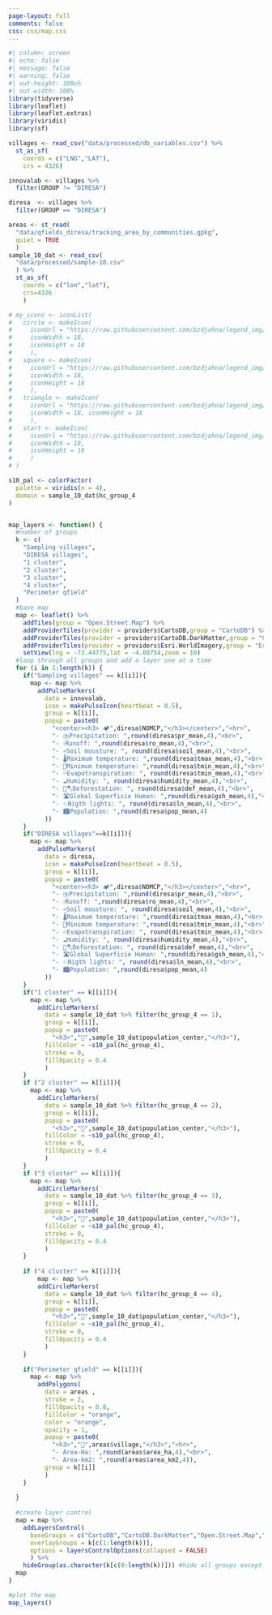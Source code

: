 ```yaml
---
page-layout: full
comments: false
css: css/map.css
---
```


```r
#| column: screen
#| echo: false
#| message: false
#| warning: false
#| out-height: 100vh
#| out-width: 100%
library(tidyverse)
library(leaflet)
library(leaflet.extras)
library(viridis)
library(sf)

villages <- read_csv("data/processed/db_variables.csv") %>% 
  st_as_sf(
    coords = c("LNG","LAT"),
    crs = 4326)

innovalab <- villages %>% 
  filter(GROUP != "DIRESA")

diresa  <- villages %>% 
  filter(GROUP == "DIRESA")

areas <- st_read(
  "data/qfields_diresa/tracking_area_by_communities.gpkg",
  quiet = TRUE
  )
sample_10_dat <- read_csv(
  "data/processed/sample-10.csv"
  ) %>% 
  st_as_sf(
    coords = c("lon","lat"),
    crs=4326
    )

# my_icons <- iconList(
#   circle <- makeIcon(
#     iconUrl = "https://raw.githubusercontent.com/bzdjahna/legend_img/41d55a5a0a304e4faa6b6458a0a319aad72e1586/1circle.svg",
#     iconWidth = 18,
#     iconHeight = 18
#     ),
#   square <- makeIcon(
#     iconUrl = "https://raw.githubusercontent.com/bzdjahna/legend_img/41d55a5a0a304e4faa6b6458a0a319aad72e1586/3square.svg",
#     iconWidth = 18,
#     iconHeight = 18
#     ),
#   triangle <- makeIcon(
#     iconUrl = "https://raw.githubusercontent.com/bzdjahna/legend_img/41d55a5a0a304e4faa6b6458a0a319aad72e1586/2triangle.svg",
#     iconWidth = 18, iconHeight = 18
#     ),
#   start <- makeIcon(
#     iconUrl = "https://raw.githubusercontent.com/bzdjahna/legend_img/41d55a5a0a304e4faa6b6458a0a319aad72e1586/4star.svg",
#     iconWidth = 18,
#     iconHeight = 18
#     )
# )

s10_pal <- colorFactor(
  palette = viridis(n = 4),
  domain = sample_10_dat$hc_group_4
)


map_layers <- function() {
  #number of groups
  k <- c(
    "Sampling villages",
    "DIRESA villages",
    "1 cluster",
    "2 cluster",
    "3 cluster",
    "4 cluster",
    "Perimeter qfield"
  )
  #base map
  map <- leaflet() %>% 
    addTiles(group = "Open.Street.Map") %>% 
    addProviderTiles(provider = providers$CartoDB,group = "CartoDB") %>% 
    addProviderTiles(provider = providers$CartoDB.DarkMatter,group = "CartoDB.DarkMatter") %>% 
    addProviderTiles(provider = providers$Esri.WorldImagery,group = "Esri.WorldImagery") %>% 
    setView(lng = -73.44775,lat = -4.08754,zoom = 10)
  #loop through all groups and add a layer one at a time
  for (i in 1:length(k)) {
    if("Sampling villages" == k[[i]]){
      map <- map %>% 
        addPulseMarkers(
          data = innovalab,
          icon = makePulseIcon(heartbeat = 0.5),
          group = k[[i]],
          popup = paste0(
            "<center><h3> 🏕️",diresa$NOMCP,"</h3></center>","<hr>",
            "- ⛈️Precipitation: ",round(diresa$pr_mean,4),"<br>",
            "- 💧Runoff: ",round(diresa$ro_mean,4),"<br>",
            "- ♒Soil mousture: ", round(diresa$soil_mean,4),"<br>",
            "- 🌡️Maximum temperature: ",round(diresa$tmax_mean,4),"<br>",
            "- 🧊Minimum temperature: ",round(diresa$tmin_mean,4),"<br>",
            "- 💦Evapotranspiration: ", round(diresa$tmin_mean,4),"<br>",
            "- ☁️Humidity: ", round(diresa$humidity_mean,4),"<br>",
            "- 🌳🪓Deforestation: ", round(diresa$def_mean,4),"<br>",
            "- 🛣️Global Superficie Human: ",round(diresa$gsh_mean,4),"<br>",
            "- ✨Nigth lights: ", round(diresa$ln_mean,4),"<br>",
            "- 🏙Population: ",round(diresa$pop_mean,4) 
          ))
    }
    if("DIRESA villages"==k[[i]]){
      map <- map %>% 
        addPulseMarkers(
          data = diresa,
          icon = makePulseIcon(heartbeat = 0.5),
          group = k[[i]],
          popup = paste0(
            "<center><h3> 🏕️",diresa$NOMCP,"</h3></center>","<hr>",
            "- ⛈️Precipitation: ",round(diresa$pr_mean,4),"<br>",
            "- 💧Runoff: ",round(diresa$ro_mean,4),"<br>",
            "- ♒Soil mousture: ", round(diresa$soil_mean,4),"<br>",
            "- 🌡️Maximum temperature: ",round(diresa$tmax_mean,4),"<br>",
            "- 🧊Minimum temperature: ",round(diresa$tmin_mean,4),"<br>",
            "- 💦Evapotranspiration: ", round(diresa$tmin_mean,4),"<br>",
            "- ☁️Humidity: ", round(diresa$humidity_mean,4),"<br>",
            "- 🌳🪓Deforestation: ", round(diresa$def_mean,4),"<br>",
            "- 🛣️Global Superficie Human: ",round(diresa$gsh_mean,4),"<br>",
            "- ✨Nigth lights: ", round(diresa$ln_mean,4),"<br>",
            "- 🏙Population: ",round(diresa$pop_mean,4) 
          ))
    }
    if("1 cluster" == k[[i]]){
      map <- map %>% 
        addCircleMarkers(
          data = sample_10_dat %>% filter(hc_group_4 == 1),
          group = k[[i]],
          popup = paste0(
            "<h3>","🏡",sample_10_dat$population_center,"</h3>"),
          fillColor = ~s10_pal(hc_group_4),
          stroke = 0,
          fillOpacity = 0.4
          ) 
    }
    if ("2 cluster" == k[[i]]){
      map <- map %>% 
        addCircleMarkers(
          data = sample_10_dat %>% filter(hc_group_4 == 2),
          group = k[[i]],
          popup = paste0(
            "<h3>","🏡",sample_10_dat$population_center,"</h3>"),
          fillColor = ~s10_pal(hc_group_4),
          stroke = 0,
          fillOpacity = 0.4
          ) 
    }
    if ("3 cluster" == k[[i]]){
      map <- map %>% 
        addCircleMarkers(
          data = sample_10_dat %>% filter(hc_group_4 == 3),
          group = k[[i]],
          popup = paste0(
            "<h3>","🏡",sample_10_dat$population_center,"</h3>"),
          fillColor = ~s10_pal(hc_group_4),
          stroke = 0,
          fillOpacity = 0.4
          ) 
    }
    
    if ("4 cluster" == k[[i]]){
        map <- map %>% 
        addCircleMarkers(
          data = sample_10_dat %>% filter(hc_group_4 == 4),
          group = k[[i]],
          popup = paste0(
            "<h3>","🏡",sample_10_dat$population_center,"</h3>"),
          fillColor = ~s10_pal(hc_group_4),
          stroke = 0,
          fillOpacity = 0.4
          ) 
    }
    
    if("Perimeter qfield" == k[[i]]){
      map <- map %>% 
        addPolygons(
          data = areas ,
          stroke = 2,
          fillOpacity = 0.8,
          fillColor = "orange",
          color = "orange",
          opacity = 1,
          popup = paste0(
            "<h3>","🏡",areas$village,"</h3>","<hr>",
            "- Area-Ha: ",round(areas$area_ha,4),"<br>",
            "- Area-km2: ",round(areas$area_km2,4)),
          group = k[[i]]
          )
    }
    
  }
  
  #create layer control
  map = map %>% 
    addLayersControl(
      baseGroups = c("CartoDB","CartoDB.DarkMatter","Open.Street.Map","Esri.WorldImagery"),
      overlayGroups = k[c(1:length(k))],
      options = layersControlOptions(collapsed = FALSE)
      ) %>% 
    hideGroup(as.character(k[c(0:length(k))])) #hide all groups except the 1st one
  map
}

#plot the map
map_layers()
```
